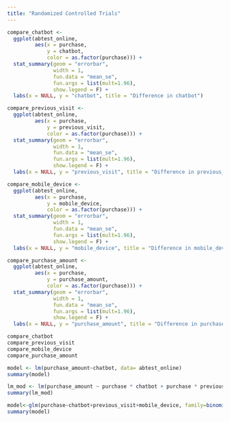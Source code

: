 ```yaml
---
title: "Randomized Controlled Trials"
---
```


```r
compare_chatbot <- 
  ggplot(abtest_online, 
         aes(x = purchase, 
             y = chatbot, 
             color = as.factor(purchase))) +
  stat_summary(geom = "errorbar", 
               width = 1,
               fun.data = "mean_se", 
               fun.args = list(mult=1.96),
               show.legend = F) +
  labs(x = NULL, y = "chatbot", title = "Difference in chatbot")

compare_previous_visit <- 
  ggplot(abtest_online, 
         aes(x = purchase, 
             y = previous_visit, 
             color = as.factor(purchase))) +
  stat_summary(geom = "errorbar", 
               width = 1,
               fun.data = "mean_se", 
               fun.args = list(mult=1.96),
               show.legend = F) +
  labs(x = NULL, y = "previous_visit", title = "Difference in previous_visit")

compare_mobile_device <- 
  ggplot(abtest_online, 
         aes(x = purchase, 
             y = mobile_device, 
             color = as.factor(purchase))) +
  stat_summary(geom = "errorbar", 
               width = 1,
               fun.data = "mean_se", 
               fun.args = list(mult=1.96),
               show.legend = F) +
  labs(x = NULL, y = "mobile_device", title = "Difference in mobile_device")

compare_purchase_amount <- 
  ggplot(abtest_online, 
         aes(x = purchase, 
             y = purchase_amount, 
             color = as.factor(purchase))) +
  stat_summary(geom = "errorbar", 
               width = 1,
               fun.data = "mean_se", 
               fun.args = list(mult=1.96),
               show.legend = F) +
  labs(x = NULL, y = "purchase_amount", title = "Difference in purchase_amount")

compare_chatbot
compare_previous_visit
compare_mobile_device
compare_purchase_amount

model <- lm(purchase_amount~chatbot, data= abtest_online)
summary(model)
```



```r
lm_mod <- lm(purchase_amount ~ purchase * chatbot + purchase * previous_visit+purchase *mobile_device , data = abtest_online)
summary(lm_mod)

```

```r
model<-glm(purchase~chatbot+previous_visit+mobile_device, family=binomial(link='logit'), abtest_online)
summary(model)
```


